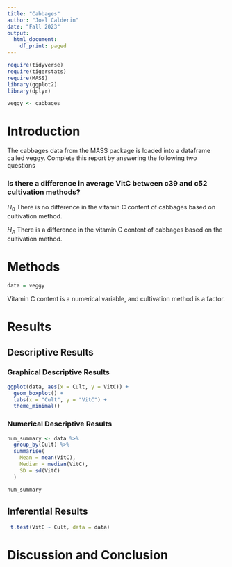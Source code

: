 ```yaml
---
title: "Cabbages"
author: "Joel Calderin"
date: "Fall 2023"
output:
  html_document:
    df_print: paged
---
```


```r
require(tidyverse)
require(tigerstats)
require(MASS)
library(ggplot2)
library(dplyr)

veggy <- cabbages
```

# Introduction

<!--In this section you explain what you are trying to show.  Where did the data come from?  What is the research or other question you are trying to answer?!-->
 The cabbages data from the MASS package is loaded into a dataframe called veggy. Complete this report by answering the following two questions  
 
### Is there a difference in average VitC between c39 and c52 cultivation methods?  

$H_0$ There is no difference in the vitamin C content of cabbages based on cultivation method.

$H_A$ There is a difference in the vitamin C content of cabbages based on the cultivation method.


# Methods

<!--Decide on your methods:  use "variable analysis" or other appropriate descriptors.  Make sure to choose at least one graphical method and at least one numerical method.!-->

```r
data = veggy
```

Vitamin C content is a numerical variable, and cultivation method is a factor. 

# Results

<!--Divide this section into two sub-sections:  One for your descriptive  results and one for your inferential results.!-->

## Descriptive Results

### Graphical Descriptive Results

<!--Graphical results here.  Make sure to show your code.  Provide appropriate labels for axes, giving units if possible, and provide a good title for the graph, too.  Use the graphical results to describe the patterns if any that exist in the data as focused toward the research question!-->

```r
ggplot(data, aes(x = Cult, y = VitC)) +
  geom_boxplot() +
  labs(x = "Cult", y = "VitC") +
  theme_minimal()

```




### Numerical Descriptive Results

<!--Numerical results go here. Use the numerical results to describe the patterns if any that exist in the data as focused toward the research question!-->


```r
num_summary <- data %>%
  group_by(Cult) %>%
  summarise(
    Mean = mean(VitC),
    Median = median(VitC),
    SD = sd(VitC)
  )

num_summary

```


## Inferential Results

<!--State hypothesis clearly.  Make sure your discussion of the inferential test covers all the aspects that the test output produces, such as test statistic, p-value etc.  Make a decision about the null hypothesis, explain the assumptions on which the selected test/procedure was based, and why the chosen procedure satisfys the assumptions and is appropriate to answer the research question!-->

```r
 t.test(VitC ~ Cult, data = data)

```




# Discussion and Conclusion

<!--Discussion and conclusion here.  If you found a relationship be sure to consider whether the relationship occurs because one of the variavbles causes the other, or whether they perhasps are related for some other reason.  Watch the chapter 6 videos from the GeorgeTown videos collection.!-->
